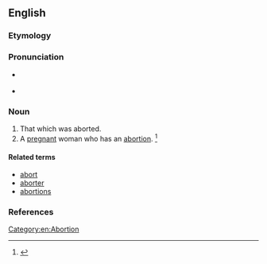 ==English==

===Etymology===
{{suffix|abort|ee}}

===Pronunciation===
* {{a|RP}} {{IPA|/ə.bɔːɹˈti/}}
* {{a|US}} {{IPA|/ə.bɔɹˈti/}}

===Noun===
{{en-noun}}

# That which was aborted.
# A [[pregnant]] woman who has an [[abortion]]. {{defdate|First attested in the mid 20<sup>th</sup> century.}}<ref name=SOED>{{R:SOED5|page=7}}</ref>

====Related terms====
* [[abort]]
* [[aborter]]
* [[abortions]]

===References===
<references/>

[[Category:en:Abortion]]